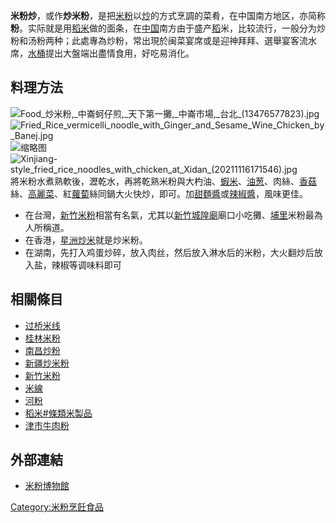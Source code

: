 '''米粉炒'''，或作'''炒米粉'''，是把[[米粉|米粉]]以[[炒|炒]]的方式烹調的菜肴，在中国南方地区，亦简称'''粉'''。实际就是用[[稻米|稻米]]做的面条，在[[中国|中国]]南方由于盛产[[稻|稻]]米，比较流行，一般分为炒粉和汤粉两种；此處專為炒粉，常出現於闽菜宴席或是迎神拜拜、選舉宴客流水席，[[水桶|水桶]]提出大盤端出盡情食用，好吃易消化。

==料理方法==
[[File:Food_炒米粉,_中崙蚵仔煎,_天下第一攤,_中崙市場,_台北_(13476577823).jpg|thumb]]
[[File:Fried_Rice_vermicelli_noodle_with_Ginger_and_Sesame_Wine_Chicken_by_Banej.jpg|thumb]]
[[File:鸡蛋炒宽粉.jpg|缩略图]]
[[File:Xinjiang-style_fried_rice_noodles_with_chicken_at_Xidan_(20211116171546).jpg|thumb]]
將米粉水煮熟軟後，瀝乾水，再將乾熟米粉與大杓油、[[蝦米|蝦米]]、[[油葱|油葱]]、肉絲、[[香菇|香菇]]絲、[[高麗菜|高麗菜]]、紅[[蘿蔔|蘿蔔]]絲同鍋大火快炒，即可。加[[甜麵醬|甜麵醬]]或[[辣椒醬|辣椒醬]]，風味更佳。
*在台灣，[[新竹米粉|新竹米粉]]相當有名氣，尤其以[[新竹城隍廟|新竹城隍廟]]廟口小吃攤、[[埔里鎮|埔里]]米粉最為人所稱道。
*在香港，[[星洲炒米|星洲炒米]]就是炒米粉。
*在湖南，先打入鸡蛋炒碎，放入肉丝，然后放入淋水后的米粉，大火翻炒后放入盐，辣椒等调味料即可

==相關條目==
*[[过桥米线|过桥米线]]
*[[桂林米粉|桂林米粉]]
*[[南昌炒粉|南昌炒粉]]
*[[新疆炒米粉|新疆炒米粉]]
*[[新竹米粉|新竹米粉]]
*[[米線|米線]]
*[[河粉|河粉]]
*[[稻米#條類米製品|稻米#條類米製品]]
*[[津市牛肉粉|津市牛肉粉]]

==外部連結==
*[https://web.archive.org/web/20070930021938/http://www.oldpot.com.tw/index.html 米粉博物館]

{{Food-and-drink-stub}}
[[Category:米粉烹飪食品|Category:米粉烹飪食品]]